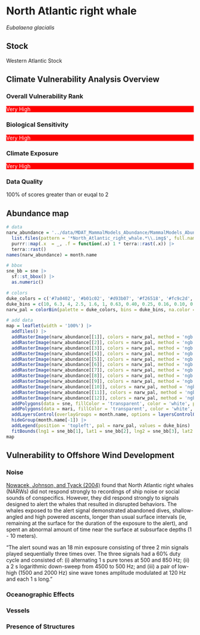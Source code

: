 # North Atlantic right whale

*Eubalaena glacialis*

## Stock

Western Atlantic Stock

## Climate Vulnerability Analysis Overview

### Overall Vulnerability Rank

::: {style="background-color: red; color: white;"} 
Very High 
:::

### Biological Sensitivity

::: {style="background-color: red; color: white;"} 
Very High 
:::

### Climate Exposure

::: {style="background-color: red; color: white;"} 
Very High 
:::

### Data Quality

100% of scores greater than or euqal to 2

## Abundance map
```r
# data
narw_abundance = '../data/MDAT_MammalModels_Abundance/MammalModels_Abundance/commondata/raster_data' |>
  list.files(pattern = '*North_Atlantic_right_whale.*\\.img$', full.names = TRUE) |>
  purrr::map(.x  = _, .f = function(.x) 1 * terra::rast(.x)) |>
  terra::rast()
names(narw_abundance) = month.name

# bbox
sne_bb = sne |>
  sf::st_bbox() |>
  as.numeric()

# colors
duke_colors = c('#7a0402', '#b01c02', '#d93b07', '#f26518', '#fc9c2d', '#f2c738', '#d0e835', '#a3fc3d', '#65fc6a', '#2deba2', '#24ced4', '#39a8f7', '#4678eb', '#4346ab', '#30123b')
duke_bins = c(10, 6.3, 4, 2.5, 1.6, 1, 0.63, 0.40, 0.25, 0.16, 0.10, 0.063, 0.040, 0.025, 0.016, 0)
narw_pal = colorBin(palette = duke_colors, bins = duke_bins, na.color = 'transparent', reverse = TRUE)

# add data
map = leaflet(width = '100%') |>
  addTiles() |>
  addRasterImage(narw_abundance[[1]], colors = narw_pal, method = 'ngb', group = 'January') |>
  addRasterImage(narw_abundance[[2]], colors = narw_pal, method = 'ngb', group = 'February') |>
  addRasterImage(narw_abundance[[3]], colors = narw_pal, method = 'ngb', group = 'March') |>
  addRasterImage(narw_abundance[[4]], colors = narw_pal, method = 'ngb', group = 'April') |>
  addRasterImage(narw_abundance[[5]], colors = narw_pal, method = 'ngb', group = 'May') |>
  addRasterImage(narw_abundance[[6]], colors = narw_pal, method = 'ngb', group = 'June') |>
  addRasterImage(narw_abundance[[7]], colors = narw_pal, method = 'ngb', group = 'July') |>
  addRasterImage(narw_abundance[[8]], colors = narw_pal, method = 'ngb', group = 'August') |>
  addRasterImage(narw_abundance[[9]], colors = narw_pal, method = 'ngb', group = 'September') |>
  addRasterImage(narw_abundance[[10]], colors = narw_pal, method = 'ngb', group = 'October') |>
  addRasterImage(narw_abundance[[11]], colors = narw_pal, method = 'ngb', group = 'November') |>
  addRasterImage(narw_abundance[[12]], colors = narw_pal, method = 'ngb', group = 'December') |>
  addPolygons(data = sne, fillColor = 'transparent', color = 'white', popup = ~REGION) |>
  addPolygons(data = mari, fillColor = 'transparent', color = 'white', popup = ~LEASENM, weight = 2, opacity = 1) |>
  addLayersControl(overlayGroups = month.name, options = layersControlOptions(collapsed = TRUE)) |>
  hideGroup(month.name[-1]) |>
  addLegend(position = 'topleft', pal = narw_pal, values = duke_bins) |>
  fitBounds(lng1 = sne_bb[1], lat1 = sne_bb[2], lng2 = sne_bb[3], lat2 = sne_bb[4])
map
```

## Vulnerability to Offshore Wind Development

### Noise

[Nowacek, Johnson, and Tyack (2004)](https://royalsocietypublishing.org/doi/10.1098/rspb.2003.2570) found that North Atlantic right whales (NARWs) did not respond strongly to recordings of ship noise or social sounds of conspecifics. However, they did respond strongly to signals designed to alert the whales that resulted in disrupted behaviors. The whales exposed to the alert signal demonstrated abandoned dives, shallow-angled and high powered ascents, longer than usual surface intervals (ie, remaining at the surface for the duration of the exposure to the alert), and spent an abnormal amount of time near the surface at subsurface depths (1 - 10 meters).

"The alert sound was an 18 min exposure consisting of three 2 min signals played sequentially three times over. The three signals had a 60% duty cycle and consisted of: (i) alternating 1 s pure tones at 500 and 850 Hz; (ii) a 2 s logarithmic down-sweep from 4500 to 500 Hz; and (iii) a pair of low-high (1500 and 2000 Hz) sine wave tones amplitude modulated at 120 Hz and each 1 s long."

### Oceanographic Effects

### Vessels

### Presence of Structures
